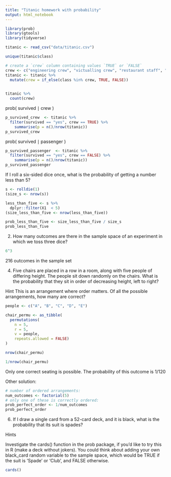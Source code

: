 ```yaml
---
title: "Titanic homework with probability"
output: html_notebook
---
```


```r
library(prob)
library(gtools)
library(tidyverse)

titanic <- read_csv("data/titanic.csv")

unique(titanic$class)
```
```r
# create a `crew` column containing values `TRUE` or `FALSE`
crew <- c("engineering crew", "victualling crew", "restaurant staff", "deck crew")
titanic <- titanic %>% 
  mutate(crew = if_else(class %in% crew, TRUE, FALSE))
  
```

```r
titanic %>%
  count(crew)
```


prob( survived ∣ crew )  
```r
p_survived_crew  <- titanic %>% 
  filter(survived == "yes", crew == TRUE) %>% 
    summarise(p = n()/nrow(titanic))
p_survived_crew
```


prob( survived ∣ passenger ) 
```r
p_survived_passenger  <- titanic %>% 
  filter(survived == "yes", crew == FALSE) %>% 
    summarise(p = n()/nrow(titanic))
p_survived_passenger
```

If I roll a six-sided dice once, what is the probability of getting a number less than 5?
```r
s <- rolldie(1)
(size_s <- nrow(s))

less_than_five <- s %>% 
  dplyr::filter(X1  < 5)
(size_less_than_five <- nrow(less_than_five))

prob_less_than_five <- size_less_than_five / size_s
prob_less_than_five
```

2. How many outcomes are there in the sample space of an experiment in which we toss three dice?

```r
6^3
```
216 outcomes in the sample set

4. Five chairs are placed in a row in a room, along with five people of differing height. The people sit down randomly on the chairs. What is the probability that they sit in order of decreasing height, left to right?

Hint This is an arrangement where order matters. Of all the possible arrangements, how many are correct?
```r
people <- c("A", "B", "C", "D", "E")

chair_permu <- as_tibble(
  permutations(
    n = 5,
    r = 5,
    v = people,
    repeats.allowed = FALSE)
)

nrow(chair_permu)

1/nrow(chair_permu)
```

Only one correct seating is possible.
The probability of this outcome is 1/120

Other solution:
```r
# number of ordered arrangements:
num_outcomes <- factorial(5)
# only one of these is correctly ordered:
prob_perfect_order <- 1/num_outcomes
prob_perfect_order
```


6. If I draw a single card from a 52-card deck, and it is black, what is the probability that its suit is spades?

Hints

Investigate the cards() function in the prob package, if you’d like to try this in R (make a deck without jokers).
You could think about adding your own black_card random variable to the sample space, which would be TRUE if the suit is ‘Spade’ or ‘Club’, and FALSE otherwise.
```r
cards()
```

